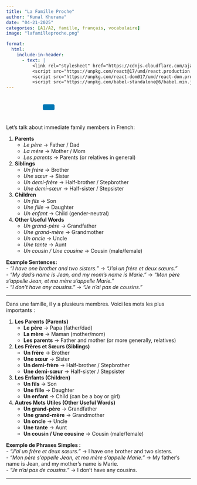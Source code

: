 ```yaml
---
title: "La Famille Proche"
author: "Kunal Khurana"
date: "04-21-2025"
categories: [A1/A2, famille, français, vocabulaire]
image: "lafamilleproche.png"

format:
  html:
    include-in-header:
      - text: |
          <link rel="stylesheet" href="https://cdnjs.cloudflare.com/ajax/libs/font-awesome/6.0.0/css/all.min.css">
          <script src="https://unpkg.com/react@17/umd/react.production.min.js"></script>
          <script src="https://unpkg.com/react-dom@17/umd/react-dom.production.min.js"></script>
          <script src="https://unpkg.com/babel-standalone@6/babel.min.js"></script>
---
```


::: {style="text-align: left; padding: 10px;"}
<a href="mailto:frenchwithkunal@gmail.com" target="_blank" style="margin: 0 10px; color: #000;"><i class="fas fa-envelope fa-lg"></i></a> <a href="https://www.instagram.com/frenchwithkunal" target="_blank" style="margin: 0 10px; color: #E1306C;"><i class="fab fa-instagram fa-lg"></i></a> <a href="https://frenchwithkunal.ca" target="_blank" style="margin: 0 10px; color: #0077b5;"><i class="fas fa-globe fa-lg"></i></a> <a href="https://whatsapp.com/channel/0029Vb57n2e7dmegpjYpyi3V" target="_blank" style="margin: 0 10px; color: #25D366;"><i class="fab fa-whatsapp fa-lg"></i></a> <button onclick="copyLink()" style="background-color: #0077b5; color: white; padding: 8px 16px; border: none; border-radius: 4px; cursor: pointer; margin-left: 10px;"> <i class="fas fa-copy"></i> </button> [Link copied!]{#copy-message style="margin-left: 10px; color: green; display: none;"}
:::

::: {#react-root}
:::

```{=html}
<script type="text/babel">
 const ProfilePage = () => {
  const { useState, useEffect } = React;
  const [redirectCounter, setRedirectCounter] = useState(4);
  const [isRedirecting, setIsRedirecting] = useState(false);

  const isFrench = document.documentElement.lang === "fr";

  const translations = {
    noAccess: isFrench 
      ? "Vous n'avez pas accès à cette page. Si vous pensez que vous avez accès, veuillez <a href='https://frenchwithkunal.ca/login.html'>vous connecter</a>."
      : "You don't have access to this page. If you think you have, kindly <a href='https://frenchwithkunal.ca/login.html'>login</a>.",
    subscribe: isFrench
      ? "Veuillez vous abonner pour obtenir l'accès."
      : "Please subscribe to gain access.",
    redirecting: isFrench
      ? `Redirection vers la page d'abonnement dans ${redirectCounter} secondes...`
      : `Redirecting to subscription page in ${redirectCounter} seconds...`
  };

  const refreshToken = async () => {
    const storedRefreshToken = localStorage.getItem("refreshToken");

    if (!storedRefreshToken) {
      window.location.href = "/login.html";
      return null;
    }

    try {
      const response = await fetch("https://frenchwithkunal-cdf6ea3f88ce.herokuapp.com/api/v1/auth/refresh-token", {
        method: "POST",
        headers: {
          "Content-Type": "application/json",
        },
        body: JSON.stringify({ refreshToken: storedRefreshToken }),
      });

      if (!response.ok) {
        localStorage.removeItem("accessToken");
        localStorage.removeItem("refreshToken");
        window.location.href = "/login.html";
        return null;
      }

      const data = await response.json();
      localStorage.setItem("accessToken", data.accessToken);
      return data.accessToken;
    } catch (error) {
      localStorage.removeItem("accessToken");
      localStorage.removeItem("refreshToken");
      window.location.href = "/login.html";
      return null;
    }
  };

  const fetchWithAuth = async (url, options = {}) => {
    let accessToken = localStorage.getItem("accessToken");

    options.headers = {
      ...options.headers,
      Authorization: `Bearer ${accessToken}`,
      "Content-Type": "application/json",
    };

    let response = await fetch(url, options);

    if (response.status === 401) {
      console.log("Access token expired, attempting to refresh...");

      // Refresh token
      accessToken = await refreshToken();

      if (!accessToken) return null;

      options.headers.Authorization = `Bearer ${accessToken}`;
      response = await fetch(url, options);
    }

    return response.json();
  };

  const showNoAccessMessage = () => {
    setIsRedirecting(true);
    
    const noAccessMessage = `
      <div style="text-align: center; padding: 20px;">
        <h2>${translations.noAccess}</h2>
        <p>${translations.subscribe}</p>
        <p>${translations.redirecting}</p>
      </div>
    `;
    document.body.innerHTML = noAccessMessage;
    
    // Start countdown and redirect
    const redirectInterval = setInterval(() => {
      setRedirectCounter((prev) => {
        const newCounter = prev - 1;
        if (newCounter <= 0) {
          clearInterval(redirectInterval);
          window.location.href = "https://learn.frenchwithkunal.ca/subscription";
        }
        
        // Update the countdown text
        const countdownElement = document.querySelector('p:last-child');
        if (countdownElement) {
          countdownElement.textContent = isFrench
            ? `Redirection vers la page d'abonnement dans ${newCounter} secondes...`
            : `Redirecting to subscription page in ${newCounter} seconds...`;
        }
        
        return newCounter;
      });
    }, 1000);
  };

  useEffect(() => {
    const storedToken = localStorage.getItem('accessToken');

    if(!storedToken) {
      showNoAccessMessage();
    } else {
      const fetchData = async() => {
        const data = await fetchWithAuth("https://frenchwithkunal-cdf6ea3f88ce.herokuapp.com/api/v1/auth/me", {
          method: "POST",
        });

        if (data && data.data && data.data.hasAccess) {
          console.log(data);
        } else {
          showNoAccessMessage();
        }
      };
      fetchData();
    }
  }, []);

  return (
    <div></div>
  );
};

ReactDOM.render(
  <ProfilePage />,
  document.getElementById('react-root')
);
 </script>
```

::: {.content-visible when-profile="english"}
Let's talk about immediate family members in French:

1.  **Parents**
    -   *Le père* → Father / Dad\
    -   *La mère* → Mother / Mom\
    -   *Les parents* → Parents (or relatives in general)
2.  **Siblings**
    -   *Un frère* → Brother\
    -   *Une sœur* → Sister\
    -   *Un demi-frère* → Half-brother / Stepbrother\
    -   *Une demi-sœur* → Half-sister / Stepsister
3.  **Children**
    -   *Un fils* → Son\
    -   *Une fille* → Daughter\
    -   *Un enfant* → Child (gender-neutral)
4.  **Other Useful Words**
    -   *Un grand-père* → Grandfather\
    -   *Une grand-mère* → Grandmother\
    -   *Un oncle* → Uncle\
    -   *Une tante* → Aunt\
    -   *Un cousin / Une cousine* → Cousin (male/female)

**Example Sentences:**\
- *"I have one brother and two sisters."* → *"J’ai un frère et deux sœurs."*\
- *"My dad’s name is Jean, and my mom’s name is Marie."* → *"Mon père s’appelle Jean, et ma mère s’appelle Marie."*\
- *"I don’t have any cousins."* → *"Je n’ai pas de cousins."*

------------------------------------------------------------------------
:::

::: {.content-visible when-profile="french"}
Dans une famille, il y a plusieurs membres. Voici les mots les plus importants :

1.  **Les Parents (Parents)**
    -   **Le père** → Papa (father/dad)\
    -   **La mère** → Maman (mother/mom)\
    -   **Les parents** → Father and mother (or more generally, relatives)
2.  **Les Frères et Sœurs (Siblings)**
    -   **Un frère** → Brother\
    -   **Une sœur** → Sister\
    -   **Un demi-frère** → Half-brother / Stepbrother\
    -   **Une demi-sœur** → Half-sister / Stepsister
3.  **Les Enfants (Children)**
    -   **Un fils** → Son\
    -   **Une fille** → Daughter\
    -   **Un enfant** → Child (can be a boy or girl)
4.  **Autres Mots Utiles (Other Useful Words)**
    -   **Un grand-père** → Grandfather\
    -   **Une grand-mère** → Grandmother\
    -   **Un oncle** → Uncle\
    -   **Une tante** → Aunt\
    -   **Un cousin / Une cousine** → Cousin (male/female)

**Exemple de Phrases Simples :**\
- *"J’ai un frère et deux sœurs."* → I have one brother and two sisters.\
- *"Mon père s’appelle Jean, et ma mère s’appelle Marie."* → My father’s name is Jean, and my mother’s name is Marie.\
- *"Je n’ai pas de cousins."* → I don’t have any cousins.

------------------------------------------------------------------------
:::